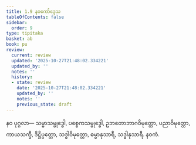 ```yaml
---
title: 1.9 နဝကော်ဒ္ဒေသ
tableOfContents: false
sidebar:
  order: 9
type: tipitaka
basket: ab
book: pu
review:
  current: review
  updated: '2025-10-27T21:48:02.334221'
  updated_by: ''
  notes: ''
  history:
  - state: review
    date: '2025-10-27T21:48:02.334221'
    updated_by: ''
    notes: ''
    previous_state: draft
---
```



<ReviewStatus review={frontmatter.review} showDetails={true} />

<HypothesisAnnotation frontmatter={frontmatter} />

<DynamicBreadcrumb />

<Division number="15" book="pu" e="ch" v="31" p="113">

<Paragraph number="169" book="pu">
<Emphasis>နဝ ပုဂ္ဂလာ—</Emphasis>
</Paragraph>

<Paragraph number="170" book="pu">
သမ္မာသမ္ဗုဒ္ဓေါ, ပစ္စေကသမ္ဗုဒ္ဓေါ, ဥဘတောဘာဂဝိမုတ္တော, ပညာဝိမုတ္တော, ကာယသက္ခီ, ဒိဋ္ဌိပ္ပတ္တော, သဒ္ဓါဝိမုတ္တော, ဓမ္မာနုသာရီ, သဒ္ဓါနုသာရီ.

</Paragraph>
</Division>

<Paragraph number="171" type="center" book="pu">
နဝကံ.
</Paragraph>
